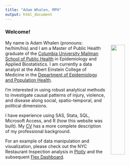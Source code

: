 ```yaml
---
title: "Adam Whalen, MPH"
output: html_document
---
```


### Welcome!

<img src = "images/Adam.jpg" style = "width:30%; padding: 15px" align = "right">

My name is Adam Whalen (pronouns: he/him/his) and I am a Master of Public Health graduate of the [Columbia University Mailman School of Public Health](https://www.publichealth.columbia.edu/) in Epidemiology and Applied Biostatistics. I am currently a data analyst at the Albert Einstein College of Medicine in the [Department of Epidemiology and Population Health](https://einsteinmed.edu/departments/epidemiology-population-health/). 

I'm interested in using robust analytical methods to investigate causal patterns of injury, violence, and disease along social, spatio-temporal, and political dimensions. 

I have experience using SAS, Stata, SQL, Microsoft Access, and R (how this website was built). My [CV](files/cv_08302022.pdf) has a more complete description of my professional background. 

For an example of data manipulation and visualization, please check out the NYC Restaurant Inspection analysis in [Plotly](plotly_restaurant.html) and the subsequent [Flex Dashboard](dashboard.html).
